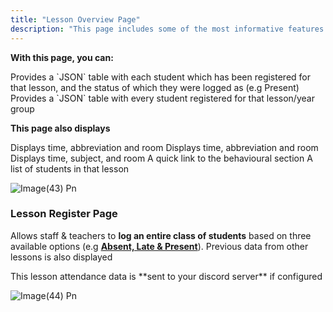 ```yaml
---
title: "Lesson Overview Page"
description: "This page includes some of the most informative features staff may utilise, especially for logging of registers, and exporting of student data & registers."
---
```


**With this page, you can:**

<AccordionGroup>
  <Accordion title="Copy Register">
    Provides a `JSON` table with each student which has been registered for that lesson, and the status of which they were logged as (e.g Present)
  </Accordion>
  <Accordion title="Copy Student List">
    Provides a `JSON` table with every student registered for that lesson/year group
  </Accordion>
</AccordionGroup>

**This page also displays**

<CardGroup cols="2">
  <Card title="Current Lesson Details">
    Displays time, abbreviation and room
  </Card>
  <Card title="Next Lesson Details">
    Displays time, abbreviation and room
  </Card>
  <Card title="Lesson Details">
    Displays time, subject, and room
  </Card>
  <Card title="Behavioural Link">
    A quick link to the behavioural section
  </Card>
  <Card title="List of Students">
    A list of students in that lesson
  </Card>
</CardGroup>

![Image(43) Pn](/images/image\(43\).png)

### Lesson Register Page

Allows staff & teachers to **log an entire class of students** based on three available options (e.g **<u>Absent, Late & Present</u>**). Previous data from other lessons is also displayed

<Info>
  This lesson attendance data is **sent to your discord server** if configured
</Info>

![Image(44) Pn](/images/image\(44\).png)